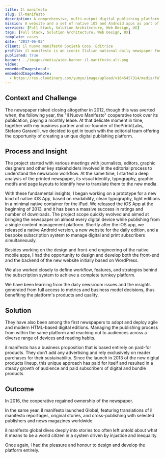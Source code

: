 ```yaml
---
title: Il manifesto
slug: il-manifesto
description: A comprehensive, multi-output digital publishing platform and subscription system to bring the newspaper on almost every digital device.
mission: A website and a set of native iOS and Android apps as part of a comprehensive, multi-output digital publishing platform and subscription system to bring the newspaper on almost every digital device.
services: [Full Stack, Solution Architecture, Web Design, UX]
tags: [Full Stack, Solution Architecture, Web Design, UX]
template: cases
date: "2017-06-03"
client: il nuovo manifesto Società Coop. Editrice
profile: il manifesto is an iconic Italian national daily newspaper founded in 1968 by a collective of journalists and workers. It was established "in the belief that its collective ownership and management of a newspaper were essential to ensure the independence and autonomy of information from economic and political power".
published: true
banner: ../images/media/wide-banner-il-manifesto-alt.png
video:
embeddedImagesLocal:
embeddedImagesRemote:
  - https://res.cloudinary.com/yumyo/image/upload/v1645457314/media/folio/prj/pr/PR-github.png
---
```


## Context and Challenge

The newspaper risked closing altogether in 2012, though this was averted when, the following year, the "Il Nuovo Manifesto" cooperative took over its publication, paying a monthly lease. At that delicate moment in time, together with my business partner and co-founder of thePrinbtLabs, Stefano Garavelli, we decided to get in touch with the editorial team offering the opportunity of creating a unique digital publishing platform.

## Process and Insight

The project started with various meetings with journalists, editors, graphic designers and other key stakeholders involved in the editorial process to understand the newsroom workflow. At the same time, I started a deep analysis of the printed newspaper, its visual identity, typography, graphic motifs and page layouts to identify how to translate them to the new media.

With these fundamental insights, I began working on a prototype for a new kind of native iOS App, based on readability, clean typography, light editions in a minimal native container for the iPad.
We released the iOS App at the beginning of 2013, and it has been a massive success in ratings and number of downloads.
The project scope quickly evolved and aimed at bringing the newspaper on almost every digital device while publishing from a single content management platform. Shortly after the iOS app, we released a native Android version, a new website for the daily edition, and a bespoke subscription system to manage digital and print subscribers simultaneously.

Besides working on the design and front-end engineering of the native mobile apps, I had the opportunity to design and develop both the front-end and the backend of the new website initially based on WordPress.

We also worked closely to define workflow, features, and strategies behind the subscription system to achieve a complete turnkey platform.

We have been learning from the daily newsroom issues and the insights generated from full access to metrics and business model decisions, thus benefiting the platform's products and quality.

## Solution

They have also been among the first newspapers to adopt and deploy agile and modern HTML-based digital editions. Managing the publishing process from within the same platform and reaching out to audiences across a diverse range of devices and reading habits.

il manifesto has a business proposition that is based entirely on paid-for products. They don't add any advertising and rely exclusively on reader purchases for their sustainability.
Since the launch in 2013 of the new digital products lineup, this unique approach has paid for itself and resulted in a steady growth of audience and paid subscribers of digital and bundle products.

## Outcome

In 2016, the cooperative regained ownership of the newspaper.

In the same year, il manifesto launched Global, featuring translations of il manifesto reportages, original stories, and cross-publishing with selected publishers and news magazines worldwide.

il manifesto global dives deeply into stories too often left untold about what it means to be a world citizen in a system driven by injustice and inequality.

Once again, I had the pleasure and honour to design and develop the platform entirely.
